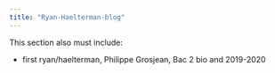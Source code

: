 ```yaml
---
title: "Ryan-Haelterman-blog"
---
```



This section also must include: 

- first ryan/haelterman, Philippe Grosjean, Bac 2 bio and 2019-2020
